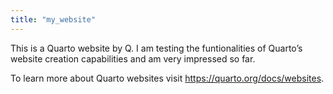 ```yaml
---
title: "my_website"
---
```


This is a Quarto website by Q. I am testing the funtionalities of Quarto's website creation capabilities and am very impressed so far.

To learn more about Quarto websites visit <https://quarto.org/docs/websites>.
